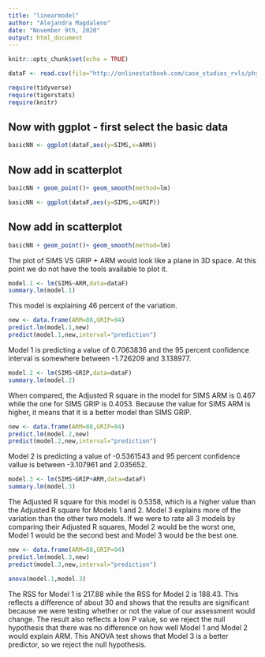 ```yaml
---
title: "linearmodel"
author: "Alejandra Magdaleno"
date: "November 9th, 2020"
output: html_document
---
```


```r
knitr::opts_chunk$set(echo = TRUE)
```

```r
dataF <- read.csv(file="http://onlinestatbook.com/case_studies_rvls/physical_strength/data.txt",sep="",header=TRUE)
```

```r
require(tidyverse)
require(tigerstats)
require(knitr)
```

##  Now with ggplot - first select the basic data

```r
basicNN <- ggplot(dataF,aes(y=SIMS,x=ARM))
```
##  Now add in scatterplot

```r
basicNN + geom_point()+ geom_smooth(method=lm)
```

```r
basicNN <- ggplot(dataF,aes(y=SIMS,x=GRIP))
```
##  Now add in scatterplot

```r
basicNN + geom_point()+ geom_smooth(method=lm)
```
  
The plot of SIMS VS GRIP + ARM would look like a plane in 3D space.  At this point we do not have the tools available to plot it. 

```r
model.1 <- lm(SIMS~ARM,data=dataF)
summary.lm(model.1)
```
This model is explaining 46 percent of the variation. 

```r
new <- data.frame(ARM=88,GRIP=94)
predict.lm(model.1,new)
predict(model.1,new,interval="prediction")
```
  
Model 1 is predicting a value of 0.7063836 and the 95 percent confidence interval is somewhere between -1.726209 and 3.138977.  


```r
model.2 <- lm(SIMS~GRIP,data=dataF)
summary.lm(model.2)
```

When compared, the Adjusted R square in the model for SIMS ARM is 0.467 while the one for  SIMS GRIP is 0.4053.  Because the value for SIMS ARM is higher, it means that it is a better model than SIMS GRIP. 

```r
new <- data.frame(ARM=88,GRIP=94)
predict.lm(model.2,new)
predict(model.2,new,interval="prediction")
```

Model 2 is predicting a value of -0.5361543 and 95 percent confidence vallue is between -3.107961 and 2.035652.

```r
model.3 <- lm(SIMS~GRIP+ARM,data=dataF)
summary.lm(model.3)
```

The Adjusted R square for this model is 0.5358, which is a higher value than the Adjusted R square for Models 1 and 2.  Model 3 explains more of the variation than the other two models.  If we were to rate all 3 models by comparing their Adjusted R squares, Model 2 would be the worst one, Model 1 would be the second best and Model 3 would be the best one.   

```r
new <- data.frame(ARM=88,GRIP=94)
predict.lm(model.3,new)
predict(model.3,new,interval="prediction")
```

```r
anova(model.1,model.3)
```

The RSS for Model 1 is 217.88 while the RSS for Model 2 is 188.43.  This reflects a difference of about 30 and shows that the results are significant because we were testing whether or not the value of our assessment would change.  The result also reflects a low P value, so we reject the null hypothesis that there was no difference on how well Model 1 and Model 2 would explain ARM.  This ANOVA test shows that Model 3 is a better predictor, so we reject the null hypothesis.   
  

